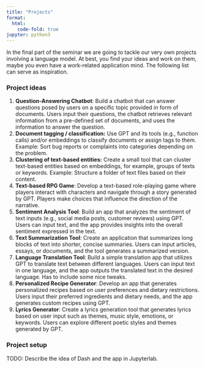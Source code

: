 ```yaml
---
title: "Projects"
format:
  html:
    code-fold: true
jupyter: python3
---
```


In the final part of the seminar we are going to tackle our very own projects involving a language model. 
At best, you find your ideas and work on them, maybe you even have a work-related application mind. 
The following list can serve as inspiration. 


### Project ideas

1. **Question-Answering Chatbot**: Build a chatbot that can answer questions posed by users on a specific topic provided in form of documents. Users input their questions, the chatbot retrieves relevant information from a pre-defined set of documents, and uses the information to answer the question.
2. **Document tagging / classification:** Use GPT and its tools (e.g., function calls) and/or embeddings to classify documents or assign tags to them. Example: Sort bug reports or complaints into categories depending on the problem.
3. **Clustering of text-based entities:** Create a small tool that can cluster text-based entities based on embeddings, for example, groups of texts or keywords. Example: Structure a folder of text files based on their content.
4. **Text-based RPG Game**: Develop a text-based role-playing game where players interact with characters and navigate through a story generated by GPT. Players make choices that influence the direction of the narrative.
5. **Sentiment Analysis Tool**: Build an app that analyzes the sentiment of text inputs (e.g., social media posts, customer reviews) using GPT. Users can input text, and the app provides insights into the overall sentiment expressed in the text.
6. **Text Summarization Tool**: Create an application that summarizes long blocks of text into shorter, concise summaries. Users can input articles, essays, or documents, and the tool generates a summarized version.
7. **Language Translation Tool**: Build a simple translation app that utilizes GPT to translate text between different languages. Users can input text in one language, and the app outputs the translated text in the desired language. Has to include some nice tweaks.
8.  **Personalized Recipe Generator**: Develop an app that generates personalized recipes based on user preferences and dietary restrictions. Users input their preferred ingredients and dietary needs, and the app generates custom recipes using GPT.
9.  **Lyrics Generator**: Create a lyrics generation tool that generates lyrics based on user input such as themes, music style, emotions, or keywords. Users can explore different poetic styles and themes generated by GPT.


### Project setup
TODO: Describe the idea of Dash and the app in Jupyterlab.
